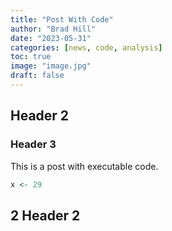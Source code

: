 ```yaml
---
title: "Post With Code"
author: "Brad Hill"
date: "2023-05-31"
categories: [news, code, analysis]
toc: true
image: "image.jpg"
draft: false
---
```


## Header 2

### Header 3

This is a post with executable code.

```r
x <- 29
```

## 2 Header 2
